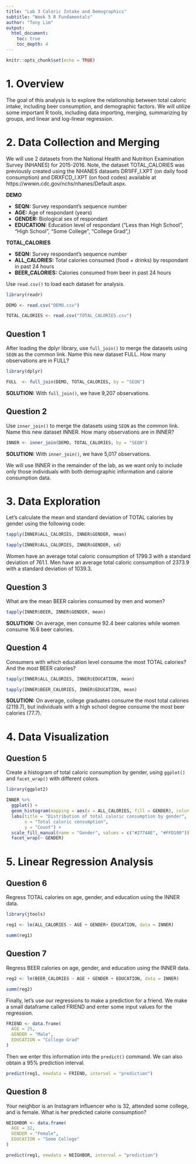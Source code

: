 ```yaml
---
title: "Lab 3 Caloric Intake and Demographics"
subtitle: "Week 5 R Fundamentals"
author: "Tony Lim"
output:
  html_document:
    toc: true
    toc_depth: 4
---
```


```r
knitr::opts_chunk$set(echo = TRUE)
```

# 1. Overview

The goal of this analysis is to explore the relationship between total caloric intake, including beer consumption, and demographic factors. We will utilize some important R tools, including data importing, merging, summarizing by groups, and linear and log-linear regression.

# 2. Data Collection and Merging
 
We will use 2 datasets from the National Health and Nutrition Examination Survey (NHANES) for 2015-2016. Note, the dataset TOTAL_CALORIES was previously created using the NHANES datasets DR1IFF_I.XPT (on daily food consumption) and DRXFCD_I.XPT (on food codes) available at https://wwwn.cdc.gov/nchs/nhanes/Default.aspx.

**DEMO** 

* **SEQN:**          Survey respondant's sequence number
* **AGE:**           Age of respondant (years)
* **GENDER:**        Biological sex of respondant
* **EDUCATION:**     Education level of respondant ("Less than High School", "High School", "Some College", "College Grad",)

**TOTAL_CALORIES**

* **SEQN:**          Survey respondant's sequence number
* **ALL_CALORIES:**  Total calories consumed (food + drinks) by respondant in past 24 hours     
* **BEER_CALORIES:** Calories consumed from beer in past 24 hours

Use `read.csv()` to load each dataset for analysis.
```r
library(readr)

DEMO <- read.csv("DEMO.csv")

TOTAL_CALORIES <- read.csv("TOTAL_CALORIES.csv")
```

## Question 1

After loading the dplyr library, use `full_join()` to merge the datasets using `SEQN` as the common link. Name this new dataset FULL. How many observations are in FULL?

```r
library(dplyr)

FULL  <- full_join(DEMO, TOTAL_CALORIES, by = "SEQN")
```

**SOLUTION:** With `full_join()`, we have 9,207 observations.

## Question 2

Use `inner_join()` to merge the datasets using `SEQN` as the common link. Name this new dataset INNER. How many observations are in INNER?

```r
INNER <- inner_join(DEMO, TOTAL_CALORIES, by = "SEQN")
```

**SOLUTION:** With `inner_join()`, we have 5,017 observations.

We will use INNER in the remainder of the lab, as we want only to include only those individuals with both demographic information and calorie consumption data.

# 3. Data Exploration

Let's calculate the mean and standard deviation of TOTAL calories by gender using the following code:

```r
tapply(INNER$ALL_CALORIES, INNER$GENDER, mean)

tapply(INNER$ALL_CALORIES, INNER$GENDER, sd)

```

Women have an average total caloric consumption of 1799.3 with a standard deviation of 761.1. Men have an average total caloric consumption of 2373.9 with a standard deviation of 1039.3. 

## Question 3

What are the mean BEER calories consumed by men and women?
```r
tapply(INNER$BEER, INNER$GENDER, mean)
```
**SOLUTION:** On average, men consume 92.4 beer calories while women consume 16.6 beer calories.  

## Question 4

Consumers with which education level consume the most TOTAL calories? And the most BEER calories?
```r
tapply(INNER$ALL_CALORIES, INNER$EDUCATION, mean)
```

```R
tapply(INNER$BEER_CALORIES, INNER$EDUCATION, mean)
```

**SOLUTION:** On average, college graduates consume the most total calories (2119.7), but individuals with a high school degree consume the most beer calories (77.7).

# 4. Data Visualization

## Question 5

Create a histogram of total caloric consumption by gender, using `ggplot()` and `facet_wrap()` with different colors.

```r
library(ggplot2)

INNER %>%
  ggplot() +
  geom_histogram(mapping = aes(x = ALL_CALORIES, fill = GENDER), color = "white") +
  labs(title = "Distribution of total caloric consumption by gender",
       x = "Total caloric consumption",
       y = "Count") +
  scale_fill_manual(name = "Gender", values = c("#2774AE", "#FFD100")) +
  facet_wrap(~ GENDER)
```

# 5. Linear Regression Analysis

## Question 6 

Regress TOTAL calories on age, gender, and education using the INNER data. 

```r
library(jtools)

reg1 <- lm(ALL_CALORIES ~ AGE + GENDER+ EDUCATION, data = INNER)

summ(reg1)
```

## Question 7

Regress BEER calories on age, gender, and education using the INNER data.

```r
reg2 <- lm(BEER_CALORIES ~ AGE + GENDER + EDUCATION, data = INNER)

summ(reg2)
```

Finally, let's use our regressions to make a prediction for a friend. We make a small dataframe called FRIEND and enter some input values for the regression.

```r
FRIEND <- data.frame(
  AGE = 25,
  GENDER = "Male",
  EDUCATION = "College Grad"
)
```

Then we enter this information into the `predict()` command. We can also obtain a 95% prediction interval.

```r
predict(reg1, newdata = FRIEND, interval = "prediction")
```

## Question 8

Your neighbor is an Instagram influencer who is 32, attended some college, and is female. What is her predicted calorie consumption?

```r
NEIGHBOR <- data.frame(
  AGE = 32,
  GENDER = "Female",
  EDUCATION = "Some College"
)

predict(reg1, newdata = NEIGHBOR, interval = "prediction")
```

